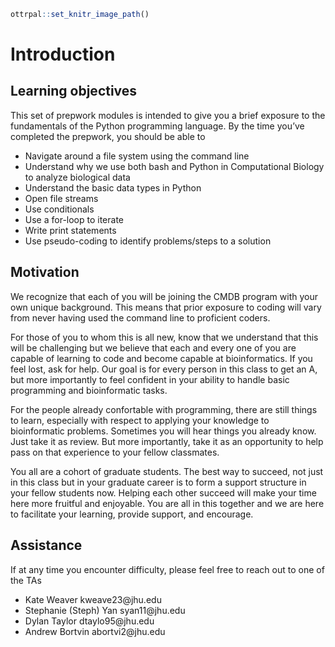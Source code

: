 
```r
ottrpal::set_knitr_image_path()
```

# Introduction

## Learning objectives

This set of prepwork modules is intended to give you a brief exposure to the fundamentals of the Python programming language. By the time you've completed the prepwork, you should be able to

* Navigate around a file system using the command line
* Understand why we use both bash and Python in Computational Biology to analyze biological data
* Understand the basic data types in Python
* Open file streams
* Use conditionals
* Use a for-loop to iterate
* Write print statements
* Use pseudo-coding to identify problems/steps to a solution

## Motivation

We recognize that each of you will be joining the CMDB program with your own unique background. This means that prior exposure to coding will vary from never having used the command line to proficient coders.

For those of you to whom this is all new, know that we understand that this will be challenging but we believe that each and every one of you are capable of learning to code and become capable at bioinformatics. If you feel lost, ask for help. Our goal is for every person in this class to get an A, but more importantly to feel confident in your ability to handle basic programming and bioinformatic tasks.

For the people already confortable with programming, there are still things to learn, especially with respect to applying your knowledge to bioinformatic problems. Sometimes you will hear things you already know. Just take it as review. But more importantly, take it as an opportunity to help pass on that experience to your fellow classmates.

You all are a cohort of graduate students. The best way to succeed, not just in this class but in your graduate career is to form a support structure in your fellow students now. Helping each other succeed will make your time here more fruitful and enjoyable. You are all in this together and we are here to facilitate your learning, provide support, and encourage.

## Assistance

If at any time you encounter difficulty, please feel free to reach out to one of the TAs

* Kate Weaver kweave23@jhu.edu
* Stephanie (Steph) Yan syan11@jhu.edu
* Dylan Taylor dtaylo95@jhu.edu
* Andrew Bortvin abortvi2@jhu.edu
